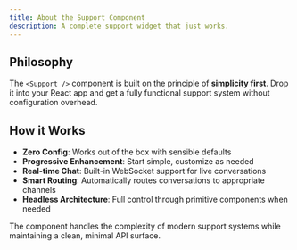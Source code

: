 ```yaml
---
title: About the Support Component
description: A complete support widget that just works.
---
```


## Philosophy

The `<Support />` component is built on the principle of **simplicity first**. Drop it into your React app and get a fully functional support system without configuration overhead.

## How it Works

- **Zero Config**: Works out of the box with sensible defaults
- **Progressive Enhancement**: Start simple, customize as needed
- **Real-time Chat**: Built-in WebSocket support for live conversations
- **Smart Routing**: Automatically routes conversations to appropriate channels
- **Headless Architecture**: Full control through primitive components when needed

The component handles the complexity of modern support systems while maintaining a clean, minimal API surface.
